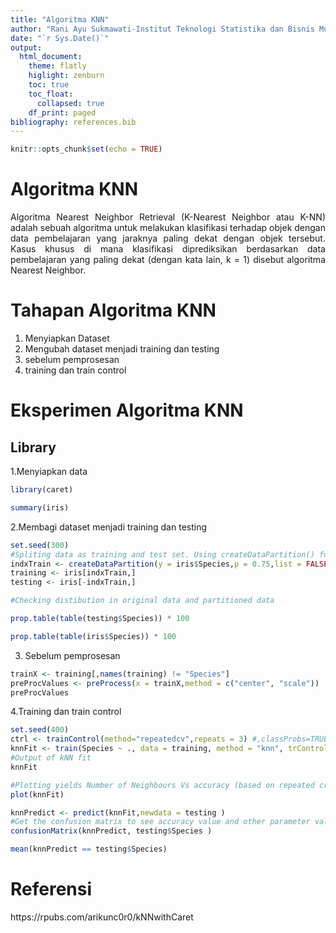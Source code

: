 ```yaml
---
title: "Algoritma KNN"
author: "Rani Ayu Sukmawati-Institut Teknologi Statistika dan Bisnis Muhammadiyah"
date: "`r Sys.Date()`"
output: 
  html_document:
    theme: flatly
    higlight: zenburn
    toc: true
    toc_float:
      collapsed: true
    df_print: paged
bibliography: references.bib
---
```


```{=html}
<style>
body{
text-align: justify}
</style>
```
```r
knitr::opts_chunk$set(echo = TRUE)
```

# Algoritma KNN
Algoritma Nearest Neighbor Retrieval (K-Nearest Neighbor atau K-NN) adalah
sebuah algoritma untuk melakukan klasifikasi terhadap objek dengan data pembelajaran yang jaraknya paling dekat dengan objek tersebut. Kasus khusus di mana
klasifikasi diprediksikan berdasarkan data pembelajaran yang paling dekat (dengan
kata lain, k = 1) disebut algoritma Nearest Neighbor.

# Tahapan Algoritma KNN
1. Menyiapkan Dataset
2. Mengubah dataset menjadi training dan testing
3. sebelum pemprosesan
4. training dan train control

# Eksperimen Algoritma KNN

## Library

1.Menyiapkan data
```r
library(caret)
```

```r
summary(iris)
```

2.Membagi dataset menjadi training dan testing
```r
set.seed(300)
#Spliting data as training and test set. Using createDataPartition() function from caret. p is the percentage of data that goes to training. 
indxTrain <- createDataPartition(y = iris$Species,p = 0.75,list = FALSE)
training <- iris[indxTrain,]
testing <- iris[-indxTrain,]

#Checking distibution in original data and partitioned data
```

```r
prop.table(table(testing$Species)) * 100
```

```r
prop.table(table(iris$Species)) * 100
```

3. Sebelum pemprosesan
```r
trainX <- training[,names(training) != "Species"]
preProcValues <- preProcess(x = trainX,method = c("center", "scale"))
preProcValues
```

4.Training dan train control
```r
set.seed(400)
ctrl <- trainControl(method="repeatedcv",repeats = 3) #,classProbs=TRUE,summaryFunction = twoClassSummary)
knnFit <- train(Species ~ ., data = training, method = "knn", trControl = ctrl, preProcess = c("center","scale"), tuneLength = 20)
#Output of kNN fit
knnFit
```

```r
#Plotting yields Number of Neighbours Vs accuracy (based on repeated cross validation)
plot(knnFit)
```

```r
knnPredict <- predict(knnFit,newdata = testing )
#Get the confusion matrix to see accuracy value and other parameter values
confusionMatrix(knnPredict, testing$Species )
```

```r
mean(knnPredict == testing$Species)
```

# Referensi
https://rpubs.com/arikunc0r0/kNNwithCaret